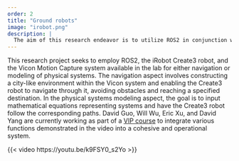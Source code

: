 ```yaml
---
order: 2
title: "Ground robots"
image: "irobot.png"
description: | 
  The aim of this research endeavor is to utilize ROS2 in conjunction with iRobot's Create3 robot and the Vicon Motion Capture system available in the lab, either for the purpose of navigation or for the modeling of physical systems. 
---
```

This research project seeks to employ ROS2, the iRobot Create3 robot, and the Vicon Motion Capture system available in the lab for either navigation or modeling of physical systems. The navigation aspect involves constructing a city-like environment within the Vicon system and enabling the Create3 robot to navigate through it, avoiding obstacles and reaching a specified destination. In the physical systems modeling aspect, the goal is to input mathematical equations representing systems and have the Create3 robot follow the corresponding paths. David Guo, Will Wu, Eric Xu, and David Yang are currently working as part of a [VIP course](https://cooper.edu/academics/vertically-integrated-projects) to integrate various functions demonstrated in the video into a cohesive and operational system.

{{< video https://youtu.be/k9FSY0_s2Yo >}}

